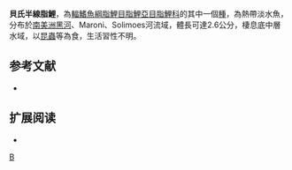{{Speciesbox 
| taxon = Hemigrammus bellottii
| status = NE
| status_system = IUCN3.1
| authority =  [[Steindachner|Steindachner]], 1882
| synonyms = *''Tetragonopterus bellottii''<br /><small>Steindachner, 1882</small>
*''Hemigrammus belottii''<br /><small>Steindachner, 1882</small>
*''Tetragonopterus belottii''<br /><small>Steindachner, 1882</small>
}}
'''貝氏半線脂鯉'''，為[[輻鰭魚綱|輻鰭魚綱]][[脂鯉目|脂鯉目]][[脂鯉亞目|脂鯉亞目]][[脂鯉科|脂鯉科]]的其中一個[[種|種]]，為熱帶淡水魚，分布於[[南美洲|南美洲]][[黑河|黑河]]、Maroni、Solimoes河流域，體長可達2.6公分，棲息底中層水域，以[[昆蟲|昆蟲]]等為食，生活習性不明。

==参考文献==
{{refbegin}}
*{{FishBase_species|genus=Hemigrammus|species=bellottii|year=2013|month=12}}
{{refend}}

== 扩展阅读 ==
{{refbegin}}
*{{wikispecies-inline|Hemigrammus bellottii|貝氏半線脂鯉}}
{{refend}}
{{Taxonbar|from=Q293139}}

[[Category:半線脂鯉屬|B]]


{{魚類小作品}}